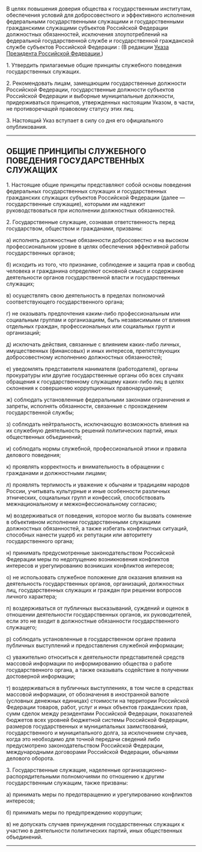 {{Указ Президента РФ
| НОМЕР          = 885
| ДАТА           = 12.08.2002
| НАЗВАНИЕ       = Об утверждении общих принципов служебного поведения государственных служащих
| ДАТАПУБЛИКАЦИИ = 
| ИСТОЧНИК       = http://www.kremlin.ru/acts/bank/18458
| ДРУГОЕ         = В редакции указов Президента Российской Федерации [[Указ Президента РФ от 20.03.2007 № 372|от {{nobr|20.03.2007 г.}} {{nobr|№ 372}}]]; [[Указ Президента РФ от 16.07.2009 № 814|от {{nobr|16.07.2009 г.}} {{nobr|№ 814}}]]
| УТРАТИЛ СИЛУ   = 
| ПРЕДЫДУЩИЙ     = 
| СЛЕДУЮЩИЙ      = 
| КАЧЕСТВО       = 
}}<div class="text">

В целях повышения доверия общества к государственным институтам, обеспечения условий для добросовестного и эффективного исполнения федеральными государственными служащими и государственными гражданскими служащими субъектов Российской Федерации должностных обязанностей, исключения злоупотреблений на федеральной государственной службе и государственной гражданской службе субъектов Российской Федерации {{razr|постановляю}}: (В редакции [[Указ Президента РФ от 16.07.2009 № 814|Указа Президента Российской Федерации {{nobr|от 16.07.2009 г.}} {{nobr|№ 814}}]])

1. Утвердить прилагаемые общие принципы служебного поведения государственных служащих.

2. Рекомендовать лицам, замещающим государственные должности Российской Федерации, государственные должности субъектов Российской Федерации и выборные муниципальные должности, придерживаться принципов, утвержденных настоящим Указом, в части, не противоречащей правовому статусу этих лиц.

3. Настоящий Указ вступает в силу со дня его официального опубликования.

{{Подпись|Президент Российской Федерации|В.Путин}}

{{left|Москва, Кремль}}
{{left|12 августа 2002 года}}
{{left|№ 885}}


----


{{left|УТВЕРЖДЕНЫ}}
{{left|Указом Президента}}
{{left|Российской Федерации}}
{{left|от 12 августа 2002 г.}}
{{left|№ 885}}
{{left|(в редакции Указа Президента}}
{{left|Российской Федерации}}
{{left|от 16 июля 2009 г.}}
{{left|N 814)}}

== ОБЩИЕ ПРИНЦИПЫ СЛУЖЕБНОГО ПОВЕДЕНИЯ ГОСУДАРСТВЕННЫХ СЛУЖАЩИХ ==

1. Настоящие общие принципы представляют собой основы поведения федеральных государственных служащих и государственных гражданских служащих субъектов Российской Федерации (далее — государственные служащие), которыми им надлежит руководствоваться при исполнении должностных обязанностей.

2. Государственные служащие, сознавая ответственность перед государством, обществом и гражданами, призваны:

а) исполнять должностные обязанности добросовестно и на высоком профессиональном уровне в целях обеспечения эффективной работы государственных органов;

б) исходить из того, что признание, соблюдение и защита прав и свобод человека и гражданина определяют основной смысл и содержание деятельности органов государственной власти и государственных служащих;

в) осуществлять свою деятельность в пределах полномочий соответствующего государственного органа;

г) не оказывать предпочтения каким-либо профессиональным или социальным группам и организациям, быть независимыми от влияния отдельных граждан, профессиональных или социальных групп и организаций;

д) исключать действия, связанные с влиянием каких-либо личных, имущественных (финансовых) и иных интересов, препятствующих добросовестному исполнению должностных обязанностей;

е) уведомлять представителя нанимателя (работодателя), органы прокуратуры или другие государственные органы обо всех случаях обращения к государственному служащему каких-либо лиц в целях склонения к совершению коррупционных правонарушений;

ж) соблюдать установленные федеральными законами ограничения и запреты, исполнять обязанности, связанные с прохождением государственной службы;

з) соблюдать нейтральность, исключающую возможность влияния на их служебную деятельность решений политических партий, иных общественных объединений;

и) соблюдать нормы служебной, профессиональной этики и правила делового поведения;

к) проявлять корректность и внимательность в обращении с гражданами и должностными лицами;

л) проявлять терпимость и уважение к обычаям и традициям народов России, учитывать культурные и иные особенности различных этнических, социальных групп и конфессий, способствовать межнациональному и межконфессиональному согласию;

м) воздерживаться от поведения, которое могло бы вызвать сомнение в объективном исполнении государственными служащими должностных обязанностей, а также избегать конфликтных ситуаций, способных нанести ущерб их репутации или авторитету государственного органа;

н) принимать предусмотренные законодательством Российской Федерации меры по недопущению возникновения конфликтов интересов и урегулированию возникших конфликтов интересов;

о) не использовать служебное положение для оказания влияния на деятельность государственных органов, организаций, должностных лиц, государственных служащих и граждан при решении вопросов личного характера;

п) воздерживаться от публичных высказываний, суждений и оценок в отношении деятельности государственных органов, их руководителей, если это не входит в должностные обязанности государственного служащего;

р) соблюдать установленные в государственном органе правила публичных выступлений и предоставления служебной информации;

с) уважительно относиться к деятельности представителей средств массовой информации по информированию общества о работе государственного органа, а также оказывать содействие в получении достоверной информации;

т) воздерживаться в публичных выступлениях, в том числе в средствах массовой информации, от обозначения в иностранной валюте (условных денежных единицах) стоимости на территории Российской Федерации товаров, работ, услуг и иных объектов гражданских прав, сумм сделок между резидентами Российской Федерации, показателей бюджетов всех уровней бюджетной системы Российской Федерации, размеров государственных и муниципальных заимствований, государственного и муниципального долга, за исключением случаев, когда это необходимо для точной передачи сведений либо предусмотрено законодательством Российской Федерации, международными договорами Российской Федерации, обычаями делового оборота.

3. Государственные служащие, наделенные организационно-распорядительными полномочиями по отношению к другим государственным служащим, также призваны:

а) принимать меры по предотвращению и урегулированию конфликтов интересов;

б) принимать меры по предупреждению коррупции;

в) не допускать случаев принуждения государственных служащих к участию в деятельности политических партий, иных общественных объединений.


----

</div>
